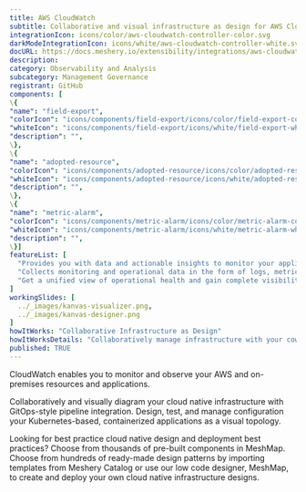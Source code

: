 ```yaml
---
title: AWS CloudWatch
subtitle: Collaborative and visual infrastructure as design for AWS CloudWatch
integrationIcon: icons/color/aws-cloudwatch-controller-color.svg
darkModeIntegrationIcon: icons/white/aws-cloudwatch-controller-white.svg
docURL: https://docs.meshery.io/extensibility/integrations/aws-cloudwatch-controller
description: 
category: Observability and Analysis
subcategory: Management Governance
registrant: GitHub
components: [
\{
"name": "field-export",
"colorIcon": "icons/components/field-export/icons/color/field-export-color.svg",
"whiteIcon": "icons/components/field-export/icons/white/field-export-white.svg",
"description": "",
\},
\{
"name": "adopted-resource",
"colorIcon": "icons/components/adopted-resource/icons/color/adopted-resource-color.svg",
"whiteIcon": "icons/components/adopted-resource/icons/white/adopted-resource-white.svg",
"description": "",
\},
\{
"name": "metric-alarm",
"colorIcon": "icons/components/metric-alarm/icons/color/metric-alarm-color.svg",
"whiteIcon": "icons/components/metric-alarm/icons/white/metric-alarm-white.svg",
"description": "",
\}]
featureList: [
  "Provides you with data and actionable insights to monitor your applications, respond to system-wide performance changes, and optimize resource utilization.",
  "Collects monitoring and operational data in the form of logs, metrics, and traces.",
  "Get a unified view of operational health and gain complete visibility of your AWS resources, applications, and services running on AWS and on-premises."
]
workingSlides: [
  ../_images/kanvas-visualizer.png,
  ../_images/kanvas-designer.png
]
howItWorks: "Collaborative Infrastructure as Design"
howItWorksDetails: "Collaboratively manage infrastructure with your coworkers synchronously sharing the same designs."
published: TRUE
---
```

<p>
CloudWatch enables you to monitor and observe your AWS and on-premises resources and applications.
</p>
<p>
    Collaboratively and visually diagram your cloud native infrastructure with GitOps-style pipeline integration. Design, test, and manage configuration your Kubernetes-based, containerized applications as a visual topology.
</p>
<p>
    Looking for best practice cloud native design and deployment best practices? Choose from thousands of pre-built components in MeshMap. Choose from hundreds of ready-made design patterns by importing templates from Meshery Catalog or use our low code designer, MeshMap, to create and deploy your own cloud native infrastructure designs.
</p>
